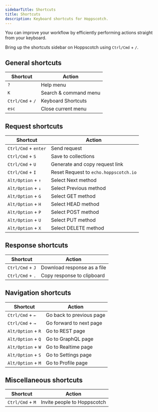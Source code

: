 ```yaml
---
sidebarTitle: Shortcuts
title: Shortcuts
description: Keyboard shortcuts for Hoppscotch.
---
```


You can improve your workflow by efficiently performing actions straight from your keyboard.

<Tip>Bring up the shortcuts sidebar on Hoppscotch using `Ctrl/Cmd` + `/`.</Tip>

## General shortcuts

| Shortcut         | Action                |
| ---------------- | --------------------- |
| `?`              | Help menu             |
| `K`              | Search & command menu |
| `Ctrl/Cmd` + `/` | Keyboard Shortcuts    |
| `esc`            | Close current menu    |

## Request shortcuts

| Shortcut             | Action                                |
| -------------------- | ------------------------------------- |
| `Ctrl/Cmd` + `enter` | Send request                          |
| `Ctrl/Cmd` + `S`     | Save to collections                   |
| `Ctrl/Cmd` + `U`     | Generate and copy request link        |
| `Ctrl/Cmd` + `I`     | Reset Request to `echo.hoppscotch.io` |
| `Alt/Option` + `↑`   | Select Next method                    |
| `Alt/Option` + `↓`   | Select Previous method                |
| `Alt/Option` + `G`   | Select GET method                     |
| `Alt/Option` + `H`   | Select HEAD method                    |
| `Alt/Option` + `P`   | Select POST method                    |
| `Alt/Option` + `U`   | Select PUT method                     |
| `Alt/Option` + `X`   | Select DELETE method                  |

## Response shortcuts

| Shortcut         | Action                      |
| ---------------- | --------------------------- |
| `Ctrl/Cmd` + `J` | Download response as a file |
| `Ctrl/Cmd` + `.` | Copy response to clipboard  |

## Navigation shortcuts

| Shortcut           | Action                   |
| ------------------ | ------------------------ |
| `Ctrl/Cmd` + `←`   | Go back to previous page |
| `Ctrl/Cmd` + `→`   | Go forward to next page  |
| `Alt/Option` + `R` | Go to REST page          |
| `Alt/Option` + `Q` | Go to GraphQL page       |
| `Alt/Option` + `W` | Go to Realtime page      |
| `Alt/Option` + `S` | Go to Settings page      |
| `Alt/Option` + `M` | Go to Profile page       |

## Miscellaneous shortcuts

| Shortcut         | Action                      |
| ---------------- | --------------------------- |
| `Ctrl/Cmd` + `M` | Invite people to Hoppscotch |
